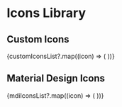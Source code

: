 

<Meta title="Getting Started/Icons" />

# Icons Library

## Custom Icons

<IconGallery>
  {customIconsList?.map((icon) => (
    <IconItem name={icon}>
      <atom-icon icon={icon}></atom-icon>
    </IconItem>
  ))}
</IconGallery>

## Material Design Icons

<IconGallery>
  {mdiIconsList?.map((icon) => (
    <IconItem name={icon}>
      <atom-icon icon={icon}></atom-icon>
    </IconItem>
  ))}
</IconGallery>
